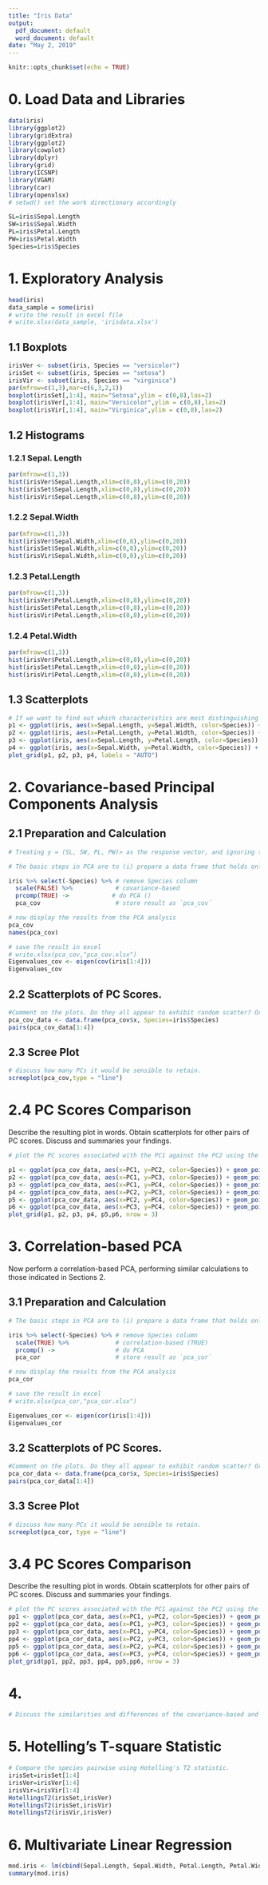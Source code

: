 ---
title: "Iris Data"
output:
  pdf_document: default
  word_document: default
date: "May 2, 2019"
---

```{r setup, include=true}
knitr::opts_chunk$set(echo = TRUE)
```

# 0. Load Data and Libraries
```{r}
data(iris)
library(ggplot2)
library(gridExtra)
library(ggplot2)
library(cowplot)
library(dplyr)
library(grid)
library(ICSNP)
library(VGAM)
library(car)
library(openxlsx)
# setwd() set the work directionary accordingly

SL=iris$Sepal.Length
SW=iris$Sepal.Width
PL=iris$Petal.Length
PW=iris$Petal.Width
Species=iris$Species
```

# 1. Exploratory Analysis
```{r}
head(iris)
data_sample = some(iris)
# write the result in excel file
# write.xlsx(data_sample, 'irisdata.xlsx') 
```

## 1.1 Boxplots
```{r}
irisVer <- subset(iris, Species == "versicolor")
irisSet <- subset(iris, Species == "setosa")
irisVir <- subset(iris, Species == "virginica")
par(mfrow=c(1,3),mar=c(6,3,2,1))
boxplot(irisSet[,1:4], main="Setosa",ylim = c(0,8),las=2)
boxplot(irisVer[,1:4], main="Versicolor",ylim = c(0,8),las=2)
boxplot(irisVir[,1:4], main="Virginica",ylim = c(0,8),las=2)
```

## 1.2 Histograms

### 1.2.1 Sepal. Length
```{r}
par(mfrow=c(1,3))
hist(irisVer$Sepal.Length,xlim=c(0,8),ylim=c(0,20))
hist(irisSet$Sepal.Length,xlim=c(0,8),ylim=c(0,20))
hist(irisVir$Sepal.Length,xlim=c(0,8),ylim=c(0,20))
```

### 1.2.2 Sepal.Width
```{r}
par(mfrow=c(1,3))
hist(irisVer$Sepal.Width,xlim=c(0,8),ylim=c(0,20))
hist(irisSet$Sepal.Width,xlim=c(0,8),ylim=c(0,20))
hist(irisVir$Sepal.Width,xlim=c(0,8),ylim=c(0,20))
```

### 1.2.3 Petal.Length
```{r}
par(mfrow=c(1,3))
hist(irisVer$Petal.Length,xlim=c(0,8),ylim=c(0,20))
hist(irisSet$Petal.Length,xlim=c(0,8),ylim=c(0,20))
hist(irisVir$Petal.Length,xlim=c(0,8),ylim=c(0,20))
```

### 1.2.4 Petal.Width
```{r}
par(mfrow=c(1,3))
hist(irisVer$Petal.Length,xlim=c(0,8),ylim=c(0,20))
hist(irisSet$Petal.Length,xlim=c(0,8),ylim=c(0,20))
hist(irisVir$Petal.Length,xlim=c(0,8),ylim=c(0,20))
```

## 1.3 Scatterplots
```{r}
# If we want to find out which characteristics are most distinguishing between iris plants, we have to make many individual plots and hope we can see distinguishing patterns:
p1 <- ggplot(iris, aes(x=Sepal.Length, y=Sepal.Width, color=Species)) + geom_point()
p2 <- ggplot(iris, aes(x=Petal.Length, y=Petal.Width, color=Species)) + geom_point()
p3 <- ggplot(iris, aes(x=Sepal.Length, y=Petal.Length, color=Species)) + geom_point()
p4 <- ggplot(iris, aes(x=Sepal.Width, y=Petal.Width, color=Species)) + geom_point()
plot_grid(p1, p2, p3, p4, labels = "AUTO")
```


# 2. Covariance-based Principal Components Analysis
## 2.1 Preparation and Calculation
```{r}
# Treating y = (SL, SW, PL, PW)> as the response vector, and ignoring the Species factor for the moment, perform a covariance-based PCA.

# The basic steps in PCA are to (i) prepare a data frame that holds only the numerical columns of interest, (ii) scale the data to 0 mean and unit variance, and (iii) do the PCA with the function prcomp()

iris %>% select(-Species) %>% # remove Species column
  scale(FALSE) %>%            # covariance-based
  prcomp(TRUE) ->            # do PCA ()
  pca_cov                     # store result as `pca_cov`

# now display the results from the PCA analysis
pca_cov
names(pca_cov)

# save the result in excel
# write.xlsx(pca_cov,"pca_cov.xlsx")
Eigenvalues_cov <- eigen(cov(iris[1:4]))
Eigenvalues_cov
```

## 2.2 Scatterplots of PC Scores.
```{r}
#Comment on the plots. Do they all appear to exhibit random scatter? Or do any suggest the presence of structure? Discuss.
pca_cov_data <- data.frame(pca_cov$x, Species=iris$Species)
pairs(pca_cov_data[1:4])
```

## 2.3 Scree Plot
```{r}
# discuss how many PCs it would be sensible to retain.
screeplot(pca_cov,type = "line")
```

# 2.4 PC Scores Comparison
Describe the resulting plot in words. Obtain scatterplots for other pairs of PC scores. Discuss and summaries your findings.
```{r}
# plot the PC scores associated with the PC1 against the PC2 using the command

p1 <- ggplot(pca_cov_data, aes(x=PC1, y=PC2, color=Species)) + geom_point()
p2 <- ggplot(pca_cov_data, aes(x=PC1, y=PC3, color=Species)) + geom_point()
p3 <- ggplot(pca_cov_data, aes(x=PC1, y=PC4, color=Species)) + geom_point()
p4 <- ggplot(pca_cov_data, aes(x=PC2, y=PC3, color=Species)) + geom_point()
p5 <- ggplot(pca_cov_data, aes(x=PC2, y=PC4, color=Species)) + geom_point()
p6 <- ggplot(pca_cov_data, aes(x=PC3, y=PC4, color=Species)) + geom_point()
plot_grid(p1, p2, p3, p4, p5,p6, nrow = 3)
```

# 3. Correlation-based PCA
Now perform a correlation-based PCA, performing similar calculations to those indicated in Sections 2.

## 3.1 Preparation and Calculation
```{r}
# The basic steps in PCA are to (i) prepare a data frame that holds only the numerical columns of interest, (ii) scale the data to 0 mean and unit variance, and (iii) do the PCA with the function prcomp()

iris %>% select(-Species) %>% # remove Species column
  scale(TRUE) %>%             # correlation-based (TRUE)
  prcomp() ->                 # do PCA 
  pca_cor                     # store result as `pca_cor`

# now display the results from the PCA analysis
pca_cor

# save the result in excel
# write.xlsx(pca_cor,"pca_cor.xlsx")

Eigenvalues_cor <- eigen(cor(iris[1:4]))
Eigenvalues_cor
```
## 3.2 Scatterplots of PC Scores.
```{r}
#Comment on the plots. Do they all appear to exhibit random scatter? Or do any suggest the presence of structure? Discuss.
pca_cor_data <- data.frame(pca_cor$x, Species=iris$Species)
pairs(pca_cor_data[1:4])
```

## 3.3 Scree Plot
```{r}
# discuss how many PCs it would be sensible to retain.
screeplot(pca_cor, type = "line")
```

# 3.4 PC Scores Comparison
Describe the resulting plot in words. Obtain scatterplots for other pairs of PC scores. Discuss and summaries your findings.
```{r}
# plot the PC scores associated with the PC1 against the PC2 using the command
pp1 <- ggplot(pca_cor_data, aes(x=PC1, y=PC2, color=Species)) + geom_point()
pp2 <- ggplot(pca_cor_data, aes(x=PC1, y=PC3, color=Species)) + geom_point()
pp3 <- ggplot(pca_cor_data, aes(x=PC1, y=PC4, color=Species)) + geom_point()
pp4 <- ggplot(pca_cor_data, aes(x=PC2, y=PC3, color=Species)) + geom_point()
pp5 <- ggplot(pca_cor_data, aes(x=PC2, y=PC4, color=Species)) + geom_point()
pp6 <- ggplot(pca_cor_data, aes(x=PC3, y=PC4, color=Species)) + geom_point()
plot_grid(pp1, pp2, pp3, pp4, pp5,pp6, nrow = 3)
```

# 4. 
```{r}
# Discuss the similarities and differences of the covariance-based and correlation-based approaches for performing PCA on the Iris dataset. Which of these two approaches, if either, do you think is preference for the Iris dataset?
```

# 5. Hotelling's T-square Statistic
```{r}
# Compare the species pairwise using Hotelling's T2 statistic.
irisSet=irisSet[1:4]
irisVer=irisVer[1:4]
irisVir=irisVir[1:4]
HotellingsT2(irisSet,irisVer)
HotellingsT2(irisSet,irisVir)
HotellingsT2(irisVir,irisVer)
```

# 6. Multivariate Linear Regression
```{r}
mod.iris <- lm(cbind(Sepal.Length, Sepal.Width, Petal.Length, Petal.Width)~ Species, data=iris)
summary(mod.iris)
```


